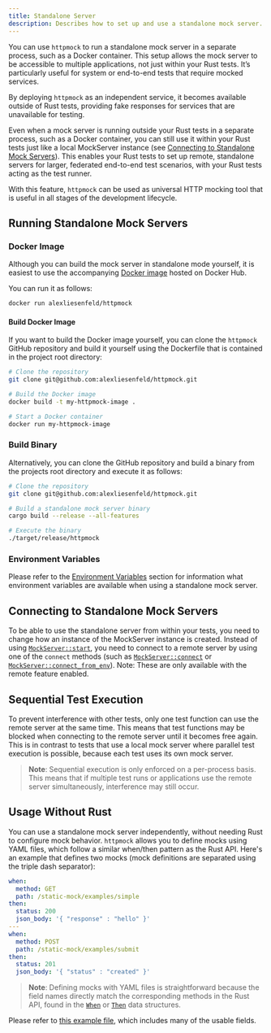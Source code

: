 ```yaml
---
title: Standalone Server
description: Describes how to set up and use a standalone mock server.
---
```


You can use `httpmock` to run a standalone mock server in a separate process, such as a Docker container.
This setup allows the mock server to be accessible to multiple applications, not just within your Rust tests.
It’s particularly useful for system or end-to-end tests that require mocked services.

By deploying `httpmock` as an independent service, it becomes available outside of Rust tests, providing
fake responses for services that are unavailable for testing.

Even when a mock server is running outside your Rust tests in a separate process, such as a Docker container,
you can still use it within your Rust tests just like a local MockServer instance
(see [Connecting to Standalone Mock Servers](#connecting-to-standalone-mock-servers)). This enables your Rust tests
to set up remote, standalone servers for larger, federated end-to-end test scenarios, with your Rust tests
acting as the test runner.

With this feature, `httpmock` can be used as universal HTTP mocking tool that is useful in all stages
of the development lifecycle.

## Running Standalone Mock Servers

### Docker Image
Although you can build the mock server in standalone mode yourself, it is easiest to use the accompanying
[Docker image](https://hub.docker.com/r/alexliesenfeld/httpmock) hosted on Docker Hub.

You can run it as follows:
```bash
docker run alexliesenfeld/httpmock
````

#### Build Docker Image

If you want to build the Docker image yourself, you can clone the `httpmock` GitHub repository and
build it yourself using the Dockerfile that is contained in the project root directory:

```bash
# Clone the repository
git clone git@github.com:alexliesenfeld/httpmock.git

# Build the Docker image
docker build -t my-httpmock-image .

# Start a Docker container
docker run my-httpmock-image
````

### Build Binary
Alternatively, you can clone the GitHub repository and build a binary from the projects root directory
and execute it as follows:

```bash
# Clone the repository
git clone git@github.com:alexliesenfeld/httpmock.git

# Build a standalone mock server binary
cargo build --release --all-features

# Execute the binary
./target/release/httpmock
```

### Environment Variables

Please refer to the [Environment Variables](/getting_started/fundamentals/#environment-variables) section for information what environment variables are available when
using a standalone mock server.

## Connecting to Standalone Mock Servers

To be able to use the standalone server from within your tests, you need to change how an instance of the MockServer
instance is created. Instead of using [`MockServer::start`](https://docs.rs/httpmock/latest/httpmock/struct.MockServer.html#method.start),
you need to connect to a remote server by using one of the `connect` methods (such as
[`MockServer::connect`](https://docs.rs/httpmock/latest/httpmock/struct.MockServer.html#method.connect) or
[`MockServer::connect_from_env`](https://docs.rs/httpmock/latest/httpmock/struct.MockServer.html#method.connect_from_env)).
Note: These are only available with the remote feature enabled.

## Sequential Test Execution

To prevent interference with other tests, only one test function can use the remote server at the same time.
This means that test functions may be blocked when connecting to the remote server until it becomes free again.
This is in contrast to tests that use a local mock server where parallel test execution is possible, because
each test uses its own mock server.

> **Note**: Sequential execution is only enforced on a per-process basis. This means that if multiple test runs or
applications use the remote server simultaneously, interference may still occur.


## Usage Without Rust

You can use a standalone mock server independently, without needing Rust to configure mock behavior. `httpmock` allows
you to define mocks using YAML files, which follow a similar when/then pattern as the Rust API. Here's an example
that defines two mocks (mock definitions are separated using the triple dash separator):

```yaml
when:
  method: GET
  path: /static-mock/examples/simple
then:
  status: 200
  json_body: '{ "response" : "hello" }'
---
when:
  method: POST
  path: /static-mock/examples/submit
then:
  status: 201
  json_body: '{ "status" : "created" }'
```

> **Note**: Defining mocks with YAML files is straightforward because the field names directly match the corresponding
methods in the Rust API, found in the [`When`](https://docs.rs/httpmock/latest/httpmock/struct.When.html) or
[`Then`](https://docs.rs/httpmock/latest/httpmock/struct.Then.html) data structures.

Please refer to [this example file](https://github.com/alexliesenfeld/httpmock/blob/master/tests/resources/static_yaml_mock.yaml),
which includes many of the usable fields.